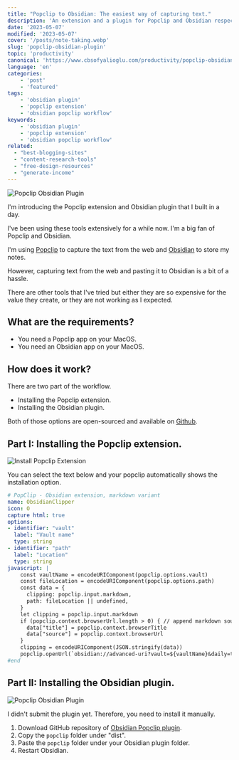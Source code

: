 ```yaml
---
title: "Popclip to Obsidian: The easiest way of capturing text."
description: 'An extension and a plugin for Popclip and Obsidian respectively.'
date: '2023-05-07'
modified: '2023-05-07'
cover: '/posts/note-taking.webp'
slug: 'popclip-obsidian-plugin'
topic: 'productivity'
canonical: 'https://www.cbsofyalioglu.com/productivity/popclip-obsidian-plugin/'
language: 'en'
categories:
    - 'post'
    - 'featured'
tags:
    - 'obsidian plugin'
    - 'popclip extension'
    - 'obsidian popclip workflow'
keywords:
    - 'obsidian plugin'
    - 'popclip extension'
    - 'obsidian popclip workflow'
related:
  - "best-blogging-sites"
  - "content-research-tools"
  - "free-design-resources"
  - "generate-income"
---
```


![Popclip Obsidian Plugin](/posts/note-taking.webp)

I'm introducing the Popclip extension and Obsidian plugin that I built in a day. 

I've been using these tools extensively for a while now. I'm a big fan of Popclip and Obsidian. 

I'm using [Popclip](https://apps.apple.com/tr/app/popclip/id445189367) to capture the text from the web and [Obsidian](https://obsidian.md/) to store my notes.

However, capturing text from the web and pasting it to Obsidian is a bit of a hassle. 

There are other tools that I've tried but either they are so expensive  for the value they create, or they are not working as I expected.

## What are the requirements?
- You need a Popclip app on your MacOS.
- You need an Obsidian app on your MacOS.


## How does it work?
There are two part of the workflow. 
- Installing the Popclip extension.
- Installing the Obsidian plugin. 

Both of those options are open-sourced and available on [Github](https://github.com/canburaks/obsidian-popclip).


<BookmarkCard
    url="https://www.cbsofyalioglu.com/blogging/best-blogging-sites/"
    image="/posts/best-blogging.webp"
    title="The List of Best Blogging Platforms"
    description="The list of best blogging platforms for your creative works. The list includes free and paid platforms."
/>


## Part I: Installing the Popclip extension.
![Install Popclip Extension](/video/install-popclip-extension.gif)

You can select the text below and your popclip automatically shows the installation option.

```YAML
# PopClip - Obsidian extension, markdown variant 
name: ObsidianClipper 
icon: O 
capture html: true
options: 
- identifier: "vault" 
  label: "Vault name" 
  type: string
- identifier: "path"
  label: "Location"
  type: string
javascript: | 
    const vaultName = encodeURIComponent(popclip.options.vault) 
    const fileLocation = encodeURIComponent(popclip.options.path)
    const data = {
      clipping: popclip.input.markdown,
      path: fileLocation || undefined,
    }
    let clipping = popclip.input.markdown 
    if (popclip.context.browserUrl.length > 0) { // append markdown source link if available 
      data["title"] = popclip.context.browserTitle
      data["source"] = popclip.context.browserUrl
    } 
    clipping = encodeURIComponent(JSON.stringify(data))
    popclip.openUrl(`obsidian://advanced-uri?vault=${vaultName}&daily=true&heading=popclip&data=%0A${clipping}&mode=append`) 
#end
```


## Part II: Installing the Obsidian plugin.

![Popclip Obsidian Plugin](/video/popclip-obsidian.gif)

I didn't submit the plugin yet. Therefore, you need to install it manually.

1. Download GitHub repository of [Obsidian Popclip plugin](https://github.com/canburaks/obsidian-popclip).
2. Copy the `popclip` folder under "dist".
3. Paste the `popclip` folder under your Obsidian plugin folder.
4. Restart Obsidian.
